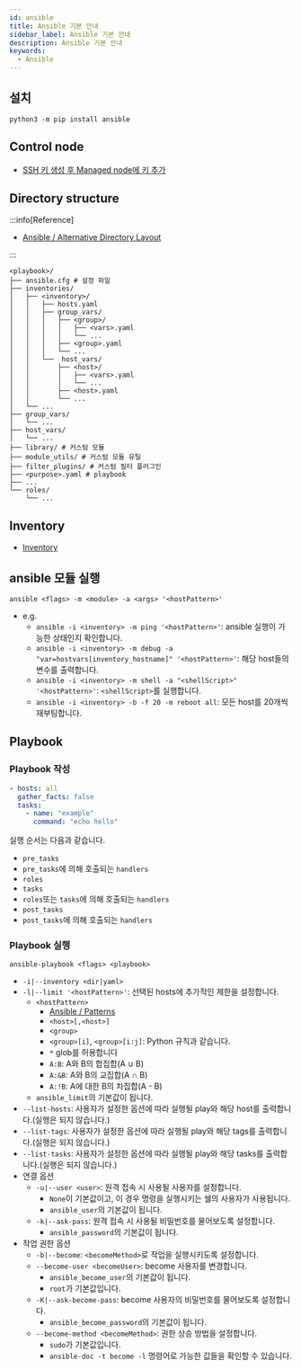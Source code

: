 ```yaml
---
id: ansible
title: Ansible 기본 안내
sidebar_label: Ansible 기본 안내
description: Ansible 기본 안내
keywords:
  - Ansible
---
```


## 설치

```shell
python3 -m pip install ansible
```

## Control node

- [SSH 키 생성 후 Managed node에 키 추가](/docs/lang/etc/command-line-tools/remote/ssh.mdx)

## Directory structure

:::info[Reference]

- [Ansible / Alternative Directory Layout](https://docs.ansible.com/ansible/2.8/user_guide/playbooks_best_practices.html#alternative-directory-layout)

:::

```shell
<playbook>/
├── ansible.cfg # 설정 파일
├── inventories/
│   ├── <inventory>/
│   │   ├── hosts.yaml
│   │   ├── group_vars/
│   │   │   ├── <group>/
│   │   │   │   ├── <vars>.yaml
│   │   │   │   └── ...
│   │   │   ├── <group>.yaml
│   │   │   └── ...
│   │   └──  host_vars/
│   │       ├── <host>/
│   │       │   ├── <vars>.yaml
│   │       │   └── ...
│   │       ├── <host>.yaml
│   │       └── ...
│   └── ...
├── group_vars/
│   └── ...
├── host_vars/
│   └── ...
├── library/ # 커스텀 모듈
├── module_utils/ # 커스텀 모듈 유틸
├── filter_plugins/ # 커스텀 필터 플러그인
├── <purpose>.yaml # playbook
├── ...
└── roles/
    └── ...
```

## Inventory

- [Inventory](/docs/mlops/mlops/ansible/inventory.mdx)

## ansible 모듈 실행

```shell
ansible <flags> -m <module> -a <args> '<hostPattern>'
```

- e.g.
  - `ansible -i <inventory> -m ping '<hostPattern>'`: ansible 실행이 가능한 상태인지 확인합니다.
  - `ansible -i <inventory> -m debug -a "var=hostvars[inventory_hostname]" '<hostPattern>'`: 해당 host들의 변수를 출력합니다.
  - `ansible -i <inventory> -m shell -a "<shellScript>" '<hostPattern>'`: `<shellScript>`를 실행합니다.
  - `ansible -i <inventory> -b -f 20 -m reboot all`: 모든 host를 20개씩 재부팅합니다.

## Playbook

### Playbook 작성

```yaml title="example.yaml"
- hosts: all
  gather_facts: false
  tasks:
    - name: "example"
      command: "echo hello"
```

실행 순서는 다음과 같습니다.

- `pre_tasks`
- `pre_tasks`에 의해 호출되는 `handlers`
- `roles`
- `tasks`
- `roles`또는 `tasks`에 의해 호출되는 `handlers`
- `post_tasks`
- `post_tasks`에 의해 호출되는 `handlers`

### Playbook 실행

```shell
ansible-playbook <flags> <playbook>
```

- `-i|--inventory <dir|yaml>`
- `-l|--limit '<hostPattern>'`: 선택된 hosts에 추가적인 제한을 설정합니다.
  - `<hostPattern>`
    - [Ansible / Patterns](https://docs.ansible.com/ansible/latest/inventory_guide/intro_patterns.html)
    - `<host>[,<host>]`
    - `<group>`
    - `<group>[i]`, `<group>[i:j]`: Python 규칙과 같습니다.
    - `*` glob를 허용합니다
    - `A:B`: A와 B의 합집합\(A ∪ B\)
    - `A:&B`: A와 B의 교집합\(A ∩ B\)
    - `A:!B`: A에 대한 B의 차집합\(A - B\)
  - `ansible_limit`의 기본값이 됩니다.
- `--list-hosts`: 사용자가 설정한 옵션에 따라 실행될 play와 해당 host를 출력합니다.(실행은 되지 않습니다.)
- `--list-tags`: 사용자가 설정한 옵션에 따라 실행될 play와 해당 tags를 출력합니다.(실행은 되지 않습니다.)
- `--list-tasks`: 사용자가 설정한 옵션에 따라 실행될 play와 해당 tasks를 출력합니다.(실행은 되지 않습니다.)
- 연결 옵션
  - `-u|--user <user>`: 원격 접속 시 사용될 사용자를 설정합니다.
    - `None`이 기본값이고, 이 경우 명령을 실행시키는 쉘의 사용자가 사용됩니다.
    - `ansible_user`의 기본값이 됩니다.
  - `-k|--ask-pass`: 원격 접속 시 사용될 비밀번호를 물어보도록 설정합니다.
    - `ansible_password`의 기본값이 됩니다.
- 작업 권한 옵션
  - `-b|--become`: `<becomeMethod>`로 작업을 실행시키도록 설정합니다.
  - `--become-user <becomeUser>`: become 사용자를 변경합니다.
    - `ansible_become_user`의 기본값이 됩니다.
    - `root`가 기본값입니다.
  - `-K|--ask-become-pass`: become 사용자의 비밀번호를 물어보도록 설정합니다.
    - `ansible_become_password`의 기본값이 됩니다.
  - `--become-method <becomeMethod>`: 권한 상승 방법을 설정합니다.
    - `sudo`가 기본값입니다.
    - `ansible-doc -t become -l` 명령어로 가능한 값들을 확인할 수 있습니다.
